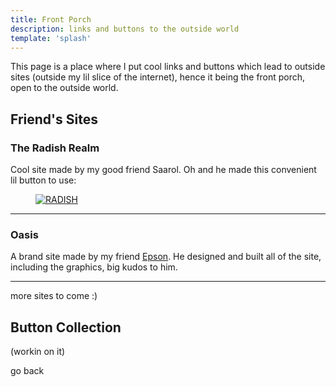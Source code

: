 ```yaml
---
title: Front Porch
description: links and buttons to the outside world
template: 'splash'
---
```


This page is a place where I put cool links and buttons which lead to outside sites (outside my lil slice of the internet), hence it being the front porch, open to the outside world.

## Friend's Sites

<h3>The Radish Realm</h3>

Cool site made by my good friend Saarol. Oh and he made this convenient lil button to use:

<figure>
<a href="https://radish.place/welcome" title="The Radish Realm" target="_blank"><img alt="RADISH" src="https://radish.place/images/hotlink-ok/button.webp"></img></a>
</figure>

---
<h3>Oasis</h3>

A brand site made by my friend <a target="_blank" href="https://github.com/creeperlulu">Epson</a>. He designed and built all of the site, including the graphics, big kudos to him.
<LinkCard title="to the oasis" href="https://creeperlulu.github.io/oasis/" target="_blank"></LinkCard>

---

more sites to come :)

## Button Collection
 (workin on it)

<LinkButton href="../" variant="secondary">go back</LinkButton>